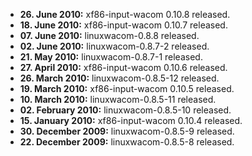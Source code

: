 * '''26. June 2010: ''' xf86-input-wacom 0.10.8 released.
* '''18. June 2010: ''' xf86-input-wacom 0.10.7 released.
* '''07. June 2010: ''' linuxwacom-0.8.8 released.
* '''02. June 2010: ''' linuxwacom-0.8.7-2 released.
* '''21. May 2010: ''' linuxwacom-0.8.7-1 released.
* '''27. April 2010:''' xf86-input-wacom 0.10.6 released.
* '''26. March 2010:''' linuxwacom-0.8.5-12 released.
* '''19. March 2010:''' xf86-input-wacom 0.10.5 released.
* '''10. March 2010:''' linuxwacom-0.8.5-11 released.
* '''02. February 2010:''' linuxwacom-0.8.5-10 released.
* '''15. January 2010:''' xf86-input-wacom 0.10.4 released.
* '''30. December 2009:''' linuxwacom-0.8.5-9 released.
* '''22. December 2009:''' linuxwacom-0.8.5-8 released.